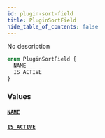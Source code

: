 ```yaml
---
id: plugin-sort-field
title: PluginSortField
hide_table_of_contents: false
---
```


No description

```graphql
enum PluginSortField {
  NAME
  IS_ACTIVE
}
```

### Values

#### [`NAME`](#)

#### [`IS_ACTIVE`](#)
